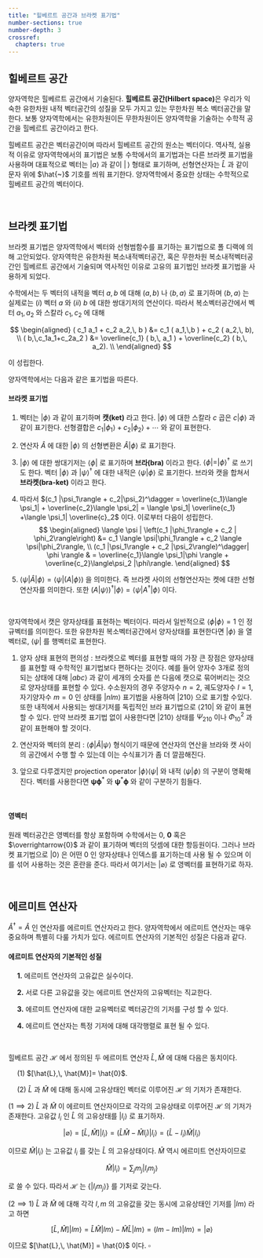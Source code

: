 ```yaml
---
title: "힐베르트 공간과 브라켓 표기법"
number-sections: true
number-depth: 3
crossref:
  chapters: true
---
```



## 힐베르트 공간 {#sec-hilbert_space}

양자역학은 힐베르트 공간에서 기술된다. **힐베르트 공간(Hilbert space)**은 우리가 익숙한 유한차원 내적 벡터공간의 성질을 모두 가지고 있는 무한차원 복소 벡터공간을 말한다. 보통 양자역학에서는 유한차원이든 무한차원이든 양자역학을 기술하는 수학적 공간을 힐베르트 공간이라고 한다.

힐베르트 공간은 벡터공간이며 따라서 힐베르트 공간의 원소는 벡터이다. 역사적, 실용적 이유로 양자역학에서의 표기법은 보통 수학에서의 표기법과는 다른 브라켓 표기법을 사용하며 대표적으로 벡터는 $|a\rangle$ 과 같이 $|\,\rangle$ 형태로 표기하며, 선형연산자는 $\hat{L}$ 과 같이 문자 위에 $\hat{~}$ 기호를 씌워 표기한다. 양자역학에서 중요한 상태는 수학적으로 힐베르트 공간의 벡터이다. 

</br>

## 브라켓 표기법 {#sec-braket_notation}

브라켓 표기법은 양자역학에서 벡터와 선형범함수를 표기하는 표기법으로 폴 디랙에 의해 고안되었다. 양자역학은 유한차원 복소내적벡터공간, 혹은 무한차원 복소내적벡터공간인 힐베르트 공간에서 기술되며 역사적인 이유로 고유의 표기법인 브라켓 표기법을 사용하게 되었다. 

수학에서는 두 벡터의 내적을 벡터 $a,\,b$ 에 대해 $(a,\,b)$ 나 $\langle b,\, a\rangle$ 로 표기하며 $\langle b,\,a\rangle$ 는 실제로는 $(i)$ 벡터 $a$ 와 $(ii)$ $b$ 에 대한 쌍대기저의 연산이다. 따라서 복소벡터공간에서 벡터 $a_1,\,a_2$ 와 스칼라 $c_1,\,c_2$ 에 대해

$$
\begin{aligned}
( c_1 a_1 + c_2 a_2,\, b ) &= c_1 ( a_1,\,b ) + c_2 ( a_2,\, b), \\
( b,\,c_1a_1+c_2a_2 ) &= \overline{c_1} ( b,\, a_1 ) + \overline{c_2} ( b,\, a_2). \\
\end{aligned}
$$

이 성립한다. 

양자역학에서는 다음과 같은 표기법을 따른다.

::: {.callout-important icon="false"}

#### 브라켓 표기법

1. 벡터는 $|\phi\rangle$ 과 같이 표기하며 **캣(ket)** 라고 한다. $|\phi\rangle$ 에 대한 스칼라 $c$ 곱은 $c|\phi\rangle$ 과 같이 표기한다. 선형결합은 $c_1|\phi_1\rangle + c_2|\phi_2\rangle + \cdots$ 와 같이 표현한다.

2. 연산자 $\hat{A}$ 에 대한 $|\phi\rangle$ 의 선형변환은 $\hat{A}|\phi\rangle$ 로 표기한다. 
  
3. $|\phi \rangle$ 에 대한 쌍대기저는 $\langle \phi|$ 로 표기하며 **브라(bra)** 이라고 한다. $\langle \phi| = | \phi\rangle^\dagger$ 로 쓰기도 한다. 벡터 $|\phi\rangle$ 과 $|\psi\rangle^\dagger$ 에 대한 내적은 $\langle \psi | \phi \rangle$ 로 표기한다. 브라와 캣을 합쳐서 **브라켓(bra-ket)** 이라고 한다. 

4. 따라서 $(c_1 |\psi_1\rangle + c_2|\psi_2)^\dagger = \overline{c_1}\langle \psi_1| + \overline{c_2}\langle \psi_2| = \langle \psi_1| \overline{c_1} +\langle \psi_1| \overline{c}_2$ 이다. 이로부터 다음이 성립한다.  
$$
\begin{aligned}
\langle \psi | \left(c_1  |\phi_1\rangle + c_2 | \phi_2\rangle\right) &= c_1 \langle \psi|\phi_1\rangle + c_2 \langle \psi|\phi_2\rangle, \\
(c_1 |\psi_1\rangle + c_2 |\psi_2\rangle)^\dagger| \phi \rangle & = \overline{c_1}\langle \psi_1|\phi \rangle + \overline{c_2}\langle\psi_2 |\phi\rangle. 
\end{aligned}
$$


5. $\langle \psi | \hat{A} |\phi \rangle = \langle \psi| (A| \phi \rangle)$ 을 의미한다. 즉 브라켓 사이의 선형연산자는 켓에 대한 선형연산자를 의미한다. 또한 $(A|\psi\rangle)^\dagger |\phi\rangle = \langle \psi|A^\dagger|\phi\rangle$ 이다. 

:::


<br>

양자역학에서 캣은 양자상태를 표현하는 벡터이다. 따라서 일반적으로 $\langle \phi | \phi \rangle =1$ 인 정규벡터를 의미한다. 또한 유한차원 복소벡터공간에서 양자상태를 표현한다면 $|\phi\rangle$ 을 열벡터로, $\langle \psi |$ 를 행벡터로 표현한다. 

1. 양자 상태 표현의 편의성 : 브라켓으로 벡터를 표현할 때의 가장 큰 장점은 양자상태를 표현할 때 수학적인 표기법보다 편하다는 것이다. 예를 들어 양자수 3개로 정의되는 상태에 대해 $|abc\rangle$ 과 같이 세개의 숫자를 쓴 다음에 캣으로 묶어버리는 것으로 양자상태를 표현할 수 있다. 수소원자의 경우 주양자수 $n=2$, 궤도양자수 $l=1$, 자기양자수 $m=0$ 인 상태를 $|nlm\rangle$ 표기법을 사용하여 $|210\rangle$ 으로 표기할 수있다. 또한 내적에서 사용되는 쌍대기저를 독립적인 브라 표기법으로 $\langle 210 |$ 와 같이 표현 할 수 있다. 만약 브라켓 표기법 없이 사용한다면 $|210\rangle$ 상태를 $\Psi_{210}$ 이나 $\Phi^2_{10}$ 과 같이 표현해야 할 것이다. 

2. 연산자와 벡터의 분리 : $\langle\phi | \hat{A} |\psi\rangle$ 형식이기 때문에 연산자의 연산을 브라와 캣 사이의 공간에서 수행 할 수 있는데 이는 수식표기가 좀 더 깔끔해진다.

3. 앞으로 다루겠지만 projection operator $|\phi\rangle\langle \psi|$ 와 내적 $\langle \psi|\phi\rangle$ 의 구분이 명확해진다. 벡터를 사용한다면 $\boldsymbol{\psi} \boldsymbol{\phi}^\ast$ 와 $\boldsymbol{\psi}^\ast\boldsymbol{\phi}$ 와 같이 구분하기 힘들다. 

</br>

#### 영벡터

원래 벡터공간은 영벡터를 항상 포함하며 수학에서는 $0$, $\boldsymbol{0}$ 혹은 $\overrightarrow{0}$ 과 같이 표기하며 벡터의 덧셈에 대한 항등원이다. 그러나 브라켓 표기법으로 $|0\rangle$ 은 어떤 $0$ 인 양자상태나 인덱스를 표기하는데 사용 될 수 있으며 이를 섞어 사용하는 것은 혼란을 준다. 따라서 여기서는 $|\varnothing\rangle$ 로 영벡터를 표현하기로 하자. 

</br>


## 에르미트 연산자 {#sec-hermitian_operator}

$\hat{A}^\dagger = \hat{A}$ 인 연산자를 에르미트 연산자라고 한다. 양자역학에서 에르미트 연산자는 매우 중요하며 특별히 다룰 가치가 있다. 에르미트 연산자의 기본적인 성질은 다음과 같다.

::: {.callout-note icon="false"}

#### 에르미트 연산자의 기본적인 성질

&emsp; **1.** 에르미트 연산자의 고유값은 실수이다.

&emsp; **2.** 서로 다른 고유값을 갖는 에르미트 연산자의 고유벡터는 직교한다.

&emsp; **3.** 에르미트 연산자에 대한 교유벡터로 벡터공간의 기저를 구성 할 수 있다.

&emsp; **4.** 에르미트 연산자는 특정 기저에 대해 대각행렬로 표현 될 수 있다.

:::

</br>

::: {#prp-uncertainty_1}

힐베르트 공간 $\mathcal{H}$ 에서 정의된 두 에르미트 연산자 $\hat{L},\, \hat{M}$ 에 대해 다음은 동치이다.

&emsp; ($1$) $[\hat{L},\, \hat{M}]= \hat{0}$.

&emsp; ($2$) $\hat{L}$ 과 $\hat{M}$ 에 대해 동시에 고유상태인 벡터로 이루어진 $\mathcal{H}$ 의 기저가 존재한다.
:::

::: {.proof}

($1 \implies 2$) $\hat{L}$ 과 $\hat{M}$ 이 에르미트 연산자이므로 각각의 고유상태로 이루어진 $\mathcal{H}$ 의 기저가 존재한다. 고유값 $l_i$ 인 $\hat{L}$ 의 고유상태를 $|l_i\rangle$ 로 표기하자. 

$$
|\varnothing\rangle=[\hat{L},\, \hat{M}]|l_i\rangle = (\hat{L}\hat{M}- \hat{M} l_i) |l_i\rangle = (\hat{L}- l_i) \hat{M}|l_i\rangle
$$

이므로 $\hat{M}|l_i\rangle$ 는 고유값 $l_i$ 를 갖는 $\hat{L}$ 의 고유상태이다. $\hat{M}$ 역시 에르미트 연산자이므로 

$$
\hat{M}|l_i\rangle = \sum_j m_j|l_i m_j\rangle
$$

로 쓸 수 있다. 따라서 $\mathcal{H}$ 는 $\{|l_i m_j\rangle \}$ 를 기저로 갖는다.

($2 \implies 1$) $\hat{L}$ 과 $\hat{M}$ 에 대해 각각 $l,\,m$ 의 고유값을 갖는 동시에 고유상태인 기저를 $|lm\rangle$ 라고 하면 

$$
[\hat{L},\, \hat{M}]|lm\rangle = \hat{L}\hat{M}|lm\rangle - \hat{M}\hat{L}|lm\rangle = (lm-lm)|lm\rangle = |\varnothing\rangle
$$

이므로 $[\hat{L},\, \hat{M}] = \hat{0}$ 이다. $\square$
:::

</br>

